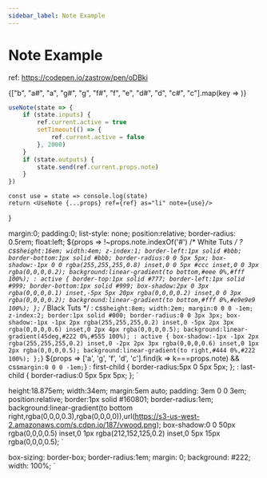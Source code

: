 ---
sidebar_label: Note Example
---

# Note Example


ref: https://codepen.io/zastrow/pen/oDBki

<Container>
  <Set>
    {["b", "a#", "a", "g#", "g", "f#", "f", "e", "d#", "d", "c#", "c"].map(key =>
      <Tut note={key} key={key}/>
    )}
  </Set>
</Container>

```js
useNote(state => {
    if (state.inputs) {
        ref.current.active = true
        setTimeout(() => {
            ref.current.active = false
        }, 2000)
    }
    if (state.outputs) {
        state.send(ref.current.props.note)
    }
})
```


    const use = state => console.log(state)
    return <UseNote {...props} ref={ref} as="li" note={use}/>
}

  margin:0;
  padding:0;
  list-style: none;
  position:relative;
  border-radius: 0.5rem;
  float:left;
  ${props => !~props.note.indexOf('#')
  /* White Tuts */
  ? css`
    height:16em;
    width:4em;
    z-index:1;
    border-left:1px solid #bbb;
    border-bottom:1px solid #bbb;
    border-radius:0 0 5px 5px;
    box-shadow:-1px 0 0 rgba(255,255,255,0.8) inset,0 0 5px #ccc inset,0 0 3px rgba(0,0,0,0.2);
    background:linear-gradient(to bottom,#eee 0%,#fff 100%);
    : active {
      border-top:1px solid #777;
      border-left:1px solid #999;
      border-bottom:1px solid #999;
      box-shadow:2px 0 3px rgba(0,0,0,0.1) inset,-5px 5px 20px rgba(0,0,0,0.2) inset,0 0 3px rgba(0,0,0,0.2);
      background:linear-gradient(to bottom,#fff 0%,#e9e9e9 100%);
    };
  `
  /* Black Tuts */
  : css`
    height:8em;
    width:2em;
    margin:0 0 0 -1em;
    z-index:2;
    border:1px solid #000;
    border-radius:0 0 3px 3px;
    box-shadow:-1px -1px 2px rgba(255,255,255,0.2) inset,0 -5px 2px 3px rgba(0,0,0,0.6) inset,0 2px 4px rgba(0,0,0,0.5);
    background:linear-gradient(45deg,#222 0%,#555 100%);
    : active {
      box-shadow:-1px -1px 2px rgba(255,255,255,0.2) inset,0 -2px 2px 3px rgba(0,0,0,0.6) inset,0 1px 2px rgba(0,0,0,0.5);
      background:linear-gradient(to right,#444 0%,#222 100%);
    };
  `}
  ${props => ['a', 'g', 'f', 'd', 'c'].find(k => k===props.note) && css`
    margin:0 0 0 -1em;
  `}
  : first-child {
    border-radius:5px 0 5px 5px;
  };
  : last-child {
    border-radius:0 5px 5px 5px;
  };
`

  height:18.875em;
  width:34em;
  margin:5em auto;
  padding: 3em 0 0 3em;
  position:relative;
  border:1px solid #160801;
  border-radius:1em;
  background:linear-gradient(to bottom right,rgba(0,0,0,0.3),rgba(0,0,0,0)),url(https://s3-us-west-2.amazonaws.com/s.cdpn.io/187/vwood.png);
  box-shadow:0 0 50px rgba(0,0,0,0.5) inset,0 1px rgba(212,152,125,0.2) inset,0 5px 15px rgba(0,0,0,0.5);
`

  box-sizing: border-box;
  border-radius:1em;
  margin: 0;
  background: #222;
  width: 100%;
`
